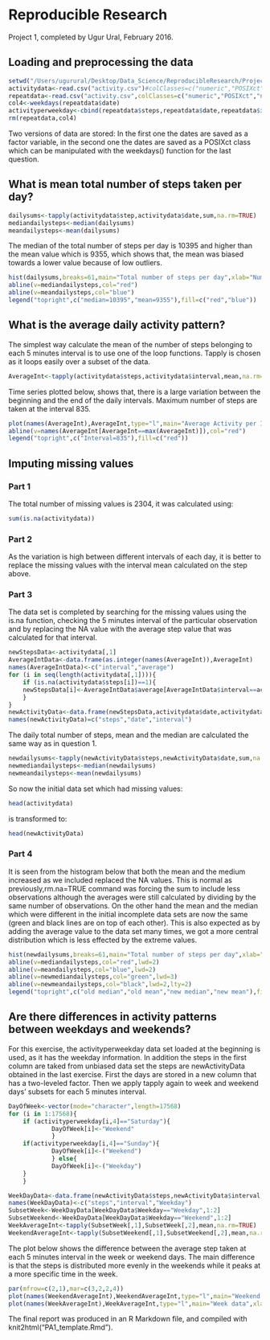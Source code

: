 # Reproducible Research 
Project 1, completed by Ugur Ural, February 2016.


## Loading and preprocessing the data 
```r
setwd("/Users/ugurural/Desktop/Data_Science/ReproducibleResearch/Project1/RepData_PeerAssessment1/")
activitydata<-read.csv("activity.csv")#colClasses=c("numeric","POSIXct","numeric")
repeatdata<-read.csv("activity.csv",colClasses=c("numeric","POSIXct","numeric"))
col4<-weekdays(repeatdata$date)                     
activityperweekday<-cbind(repeatdata$steps,repeatdata$date,repeatdata$interval,col4)
rm(repeatdata,col4)
```
Two versions of data are stored: In the first one the dates are saved as a factor variable, in the second one the dates are saved as a POSIXct class which can be manipulated with the weekdays() function for the last question.


## What is mean total number of steps taken per day?
```r
dailysums<-tapply(activitydata$step,activitydata$date,sum,na.rm=TRUE)
mediandailysteps<-median(dailysums)
meandailysteps<-mean(dailysums)
```

The median of the total number of steps per day is 10395 and higher than the mean value which is 9355, which shows that, the mean was biased towards a lower value because of low outliers.

```r
hist(dailysums,breaks=61,main="Total number of steps per day",xlab="Number of steps")
abline(v=mediandailysteps,col="red")
abline(v=meandailysteps,col="blue")
legend("topright",c("median=10395","mean=9355"),fill=c("red","blue"))
```


## What is the average daily activity pattern?
The simplest way calculate the mean of the number of steps belonging to each 5 minutes interval is to use one of the loop functions. Tapply is chosen as it loops easily over a subset of the data.

```r
AverageInt<-tapply(activitydata$steps,activitydata$interval,mean,na.rm=TRUE)
```

Time series plotted below, shows that, there is a large variation between the beginning and the end of the daily intervals. Maximum number of steps are taken at the interval
835.

```r
plot(names(AverageInt),AverageInt,type="l",main="Average Activity per Interval",xlab="5 Minutes Interval",ylab="Number of Steps")
abline(v=names(AverageInt[AverageInt==max(AverageInt)]),col="red")
legend("topright",c("Interval=835"),fill=c("red"))
```


## Imputing missing values
### Part 1
The total number of missing values is 2304, it was calculated using:
```r
sum(is.na(activitydata))
```

### Part 2
As the variation is high between different intervals of each day, it is better to replace the missing values with the interval mean calculated on the step above.

### Part 3
The data set is completed by searching for the missing values using the is.na function, checking the 5 minutes interval of the particular observation and by replacing the NA value with 
the average step value that was calculated for that interval.

```r
newStepsData<-activitydata[,1]
AverageIntData<-data.frame(as.integer(names(AverageInt)),AverageInt)
names(AverageIntData)<-c("interval","average")
for (i in seq(length(activitydata[,1]))){
    if (is.na(activitydata$steps[i])==1){
    newStepsData[i]<-AverageIntData$average[AverageIntData$interval==activitydata$interval[i]]
    }
}
newActivityData<-data.frame(newStepsData,activitydata$date,activitydata$interval)
names(newActivityData)=c("steps","date","interval")
```

The daily total number of steps, mean and the median are calculated the same way as in question 1. 

```r
newdailysums<-tapply(newActivityData$steps,newActivityData$date,sum,na.rm=TRUE)
newmediandailysteps<-median(newdailysums)
newmeandailysteps<-mean(newdailysums)
```

So now the initial data set which had missing values:

```r
head(activitydata)
```
is transformed to:
```r
head(newActivityData)
```

### Part 4


It is seen from the histogram below that both the mean and the medium
increased as we included replaced the NA values. This is normal as
previously,rm.na=TRUE command was forcing the sum to include less observations although the averages were still calculated by dividing by the same number of observations. On the other hand the mean and the median which were different in the initial incomplete data sets are now the same (green and black lines are on top of each other). This is also expected as by adding the average value to the data set many times, we got a more central distribution which is less effected by the extreme values.

```r
hist(newdailysums,breaks=61,main="Total number of steps per day",xlab="Number of steps")
abline(v=mediandailysteps,col="red",lwd=2)
abline(v=meandailysteps,col="blue",lwd=2)
abline(v=newmediandailysteps,col="green",lwd=3)
abline(v=newmeandailysteps,col="black",lwd=2,lty=2)
legend("topright",c("old median","old mean","new median","new mean"),fill=c("red","blue","green","black"))
```

## Are there differences in activity patterns between weekdays and weekends?

For this exercise, the activityperweekday data set loaded at the beginning is used, as it has the weekday information. In addition the steps in the first column are taked from unbiased data set the steps are  newActivityData obtained in the last exercise. First the days are stored in a new column that has a two-leveled factor. Then we apply tapply again to week and weekend days' subsets for each 5 minutes interval.

```r
DayOfWeek<-vector(mode="character",length=17568)
for (i in 1:17568){
    if (activityperweekday[i,4]=="Saturday"){
            DayOfWeek[i]<-"Weekend"
            } 
    if(activityperweekday[i,4]=="Sunday"){
            DayOfWeek[i]<-("Weekend")  
            } else{
            DayOfWeek[i]<-("Weekday")
    }
    }

WeekDayData<-data.frame(newActivityData$steps,newActivityData$interval,DayOfWeek)
names(WeekDayData)<-c("steps","interval","Weekday")
SubsetWeek<-WeekDayData[WeekDayData$Weekday=="Weekday",1:2]
SubsetWeekend<-WeekDayData[WeekDayData$Weekday=="Weekend",1:2]
WeekAverageInt<-tapply(SubsetWeek[,1],SubsetWeek[,2],mean,na.rm=TRUE)
WeekendAverageInt<-tapply(SubsetWeekend[,1],SubsetWeekend[,2],mean,na.rm=TRUE)
```

The plot below shows the difference between the average step taken at each 5 minutes interval in the week or weekend days. The main difference is that the steps is distributed more evenly in the weekends while it peaks at a more specific time in the week.

```r

par(mfrow=c(2,1),mar=c(3,2,2,4))
plot(names(WeekendAverageInt),WeekendAverageInt,type="l",main="Weekend data",ylab="Number of Steps",xlab="")
plot(names(WeekAverageInt),WeekAverageInt,type="l",main="Week data",xlab="5 Minutes Interval",ylab="Number of Steps")

```

The final report was produced in an R Markdown file, and compiled with knit2html("PA1_template.Rmd").


